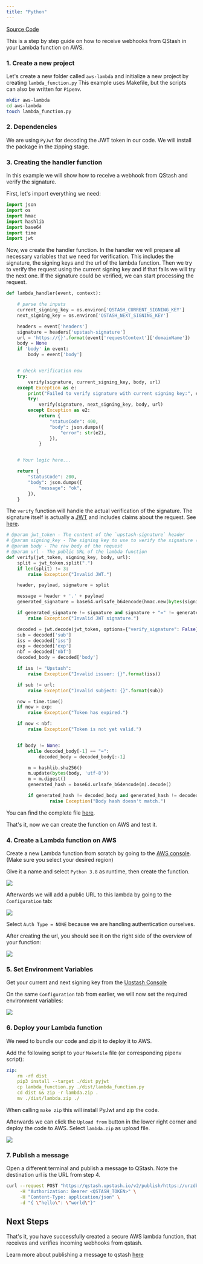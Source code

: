 ```yaml
---
title: "Python"
---
```


[Source Code](https://github.com/upstash/qstash-examples/tree/main/aws-lambda/python-example)

This is a step by step guide on how to receive webhooks from QStash in your
Lambda function on AWS.

### 1. Create a new project

Let's create a new folder called `aws-lambda` and initialize a new project by
creating `lambda_function.py` This example uses Makefile, but the scripts can
also be written for `Pipenv`.

```bash
mkdir aws-lambda
cd aws-lambda
touch lambda_function.py
```

### 2. Dependencies

We are using `PyJwt` for decoding the JWT token in our code. We will install the
package in the zipping stage.

### 3. Creating the handler function

In this example we will show how to receive a webhook from QStash and verify the
signature.

First, let's import everything we need:

```python
import json
import os
import hmac
import hashlib
import base64
import time
import jwt
```

Now, we create the handler function. In the handler we will prepare all
necessary variables that we need for verification. This includes the signature,
the signing keys and the url of the lambda function. Then we try to verify the
request using the current signing key and if that fails we will try the next
one. If the signature could be verified, we can start processing the request.

```python
def lambda_handler(event, context):

    # parse the inputs
    current_signing_key = os.environ['QSTASH_CURRENT_SIGNING_KEY']
    next_signing_key = os.environ['QSTASH_NEXT_SIGNING_KEY']

    headers = event['headers']
    signature = headers['upstash-signature']
    url = 'https://{}'.format(event['requestContext']['domainName'])
    body = None
    if 'body' in event:
        body = event['body']


    # check verification now
    try:
        verify(signature, current_signing_key, body, url)
    except Exception as e:
        print("Failed to verify signature with current signing key:", e)
        try:
            verify(signature, next_signing_key, body, url)
        except Exception as e2:
            return {
                "statusCode": 400,
                "body": json.dumps({
                    "error": str(e2),
                }),
            }


    # Your logic here...

    return {
        "statusCode": 200,
        "body": json.dumps({
            "message": "ok",
        }),
    }
```

The `verify` function will handle the actual verification of the signature. The
signature itself is actually a [JWT](https://jwt.io) and includes claims about
the request. See [here](/qstash/features/security#claims).

```python
# @param jwt_token - The content of the `upstash-signature` header
# @param signing_key - The signing key to use to verify the signature (Get it from Upstash Console)
# @param body - The raw body of the request
# @param url - The public URL of the lambda function
def verify(jwt_token, signing_key, body, url):
    split = jwt_token.split(".")
    if len(split) != 3:
        raise Exception("Invalid JWT.")

    header, payload, signature = split

    message = header + '.' + payload
    generated_signature = base64.urlsafe_b64encode(hmac.new(bytes(signing_key, 'utf-8'), bytes(message, 'utf-8'), digestmod=hashlib.sha256).digest()).decode()

    if generated_signature != signature and signature + "=" != generated_signature :
        raise Exception("Invalid JWT signature.")

    decoded = jwt.decode(jwt_token, options={"verify_signature": False})
    sub = decoded['sub']
    iss = decoded['iss']
    exp = decoded['exp']
    nbf = decoded['nbf']
    decoded_body = decoded['body']

    if iss != "Upstash":
        raise Exception("Invalid issuer: {}".format(iss))

    if sub != url:
        raise Exception("Invalid subject: {}".format(sub))

    now = time.time()
    if now > exp:
        raise Exception("Token has expired.")

    if now < nbf:
        raise Exception("Token is not yet valid.")


    if body != None:
        while decoded_body[-1] == "=":
            decoded_body = decoded_body[:-1]

        m = hashlib.sha256()
        m.update(bytes(body, 'utf-8'))
        m = m.digest()
        generated_hash = base64.urlsafe_b64encode(m).decode()

        if generated_hash != decoded_body and generated_hash != decoded_body + "=" :
                raise Exception("Body hash doesn't match.")
```

You can find the complete file
[here](https://github.com/upstash/qstash-examples/tree/main/aws-lambda/python-example/lambda_function.py).

That's it, now we can create the function on AWS and test it.

### 4. Create a Lambda function on AWS

Create a new Lambda function from scratch by going to the
[AWS console](https://us-east-1.console.aws.amazon.com/lambda/home?region=us-east-1#/create/function).
(Make sure you select your desired region)

Give it a name and select `Python 3.8` as runtime, then create the function.

<Frame>
  <img src="/img/qstash/aws/python/create_lambda.png" />
</Frame>

Afterwards we will add a public URL to this lambda by going to the
`Configuration` tab:

<Frame>
  <img src="/img/qstash/aws/create_url.png" />
</Frame>

Select `Auth Type = NONE` because we are handling authentication ourselves.

After creating the url, you should see it on the right side of the overview of
your function:

<Frame>
  <img src="/img/qstash/aws/python/overview.png" />
</Frame>

### 5. Set Environment Variables

Get your current and next signing key from the
[Upstash Console](https://console.upstash.com/qstash)

On the same `Configuration` tab from earlier, we will now set the required
environment variables:

<Frame>
  <img src="/img/qstash/aws/environment.png" />
</Frame>

### 6. Deploy your Lambda function

We need to bundle our code and zip it to deploy it to AWS.

Add the following script to your `Makefile` file (or corresponding pipenv
script):

```yaml
zip:
    rm -rf dist
	pip3 install --target ./dist pyjwt
	cp lambda_function.py ./dist/lambda_function.py
	cd dist && zip -r lambda.zip .
	mv ./dist/lambda.zip ./
```

When calling `make zip` this will install PyJwt and zip the code.

Afterwards we can click the `Upload from` button in the lower right corner and
deploy the code to AWS. Select `lambda.zip` as upload file.

<Frame>
  <img src="/img/qstash/aws/upload.png" />
</Frame>

### 7. Publish a message

Open a different terminal and publish a message to QStash. Note the destination
url is the URL from step 4.

```bash
curl --request POST "https://qstash.upstash.io/v2/publish/https://urzdbfn4et56vzeasu3fpcynym0zerme.lambda-url.eu-west-1.on.aws" \
     -H "Authorization: Bearer <QSTASH_TOKEN>" \
     -H "Content-Type: application/json" \
     -d "{ \"hello\": \"world\"}"
```

## Next Steps

That's it, you have successfully created a secure AWS lambda function, that
receives and verifies incoming webhooks from qstash.

Learn more about publishing a message to qstash [here](/qstash/howto/publishing)
